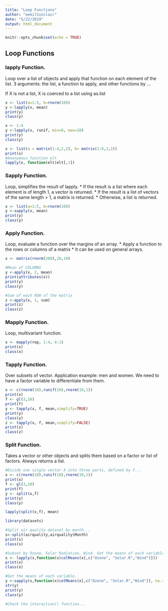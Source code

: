 ```yaml
---
title: "Loop Functions"
author: "eemilSinclair"
date: "5/22/2019"
output: html_document
---
```


```r
knitr::opts_chunk$set(echo = TRUE)
```

## Loop Functions

### lapply Function.

Loop over a list of objects and apply that function on each element of the list. 3 arguments: the list, a function to apply, and other functions by ...

If X is not a list, X is coerced to a list using as.list

```r
x <- list(a=1:5, b=rnorm(10))
y <-lapply(x, mean)
print(y)
class(y)
```
```r
x <- 1:4
y <-lapply(x, runif, min=0, max=10)
print(y)
class(y)
```

```r
x <- list(a = matrix(1:4,2,2), b= matrix(1:6,3,2))
print(x)
#Anonymous function elt
lapply(x, function(elt)elt[,1])
```

### Sapply Function.

Loop, simplifies the result of lapply. 
* If the result is a list where each element is of length 1, a vector is returned.
* If the result is a list of vectors of the same length > 1, a matrix is returned.
* Otherwise, a list is returned.
```r
x <- list(a=1:5, b=rnorm(10))
y <-sapply(x, mean)
print(y)
class(y)
```

### Apply Function.

Loop, evaluate a function over the margins of an array.
* Apply a function to the rows or columns of a matrix
* It can be used on general arrays.
```r
x <- matrix(rnorm(200),20,10)

#Mean of COLUMNS
y <-apply(x, 2, mean)
print(attributes(x))
print(y)
class(y)

#Sum of each ROW of the matrix
z <-apply(x, 1, sum)
print(z)
class(z)
```
### Mapply Function.

Loop, multivariant function.

```r
x <- mapply(rep, 1:4, 4:1)
print(x)
class(x)
```

### Tapply Function.

Over subsets of vector. Application example: men and women. We need to have a factor variable to differentiate from them. 
```r
x <- c(rnorm(10),runif(10),rnorm(10,1))
print(x)
f <- gl(3,10)
print(f)
y <- tapply(x, f, mean,simplify=TRUE)
print(y)
class(y)
z <- tapply(x, f, mean,simplify=FALSE)
print(z)
class(z)
```

### Split Function.

Takes a vector or other objects and splits them based on a factor or list of factors. Always returns a list.
```r
#Divide one single vector X into three parts, defined by F...
x <- c(rnorm(10),runif(10),rnorm(10,1))
print(x)
f <- gl(3,10)
print(f)
y <- split(x,f)
print(y)
class(y)

lapply(split(x,f), mean)
```

```r
library(datasets)

#Split air quality dataset by month...
s<-split(airquality,airquality$Month)
print(s)
class(s)

#Subset by Ozone, Solar Radiation, Wind. Get the means of each variable.
x <- lapply(s,function(x)colMeans(x[,c("Ozone", "Solar.R","Wind")]))
print(x)
class(x)

#Get the means of each variable.
y <-sapply(s,function(x)colMeans(x[,c("Ozone", "Solar.R","Wind")], na.rm=TRUE))
str(y)
print(y)
class(y)

#Check the interaction() function...
```